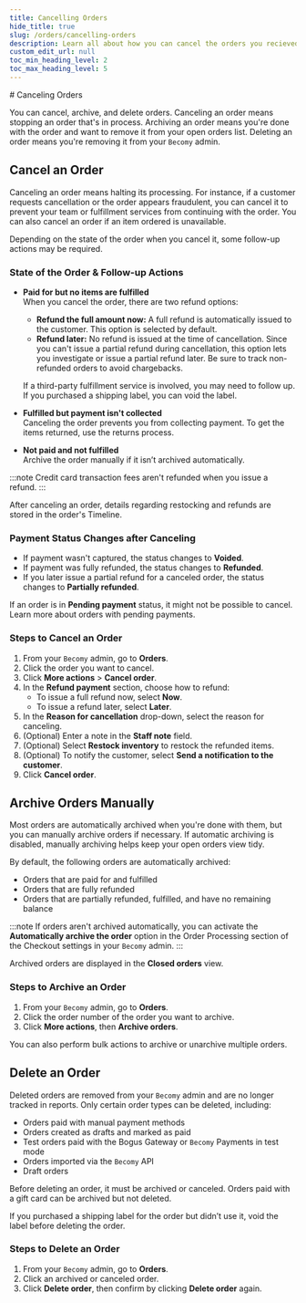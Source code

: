 ```yaml
---
title: Cancelling Orders
hide_title: true
slug: /orders/cancelling-orders
description: Learn all about how you can cancel the orders you recieved.
custom_edit_url: null
toc_min_heading_level: 2
toc_max_heading_level: 5
---
```



<head>
  <meta
    property="twitter:description"
    content="Learn all about how you can cancel the orders you recieved."
  />
  <meta
    property="og:url"
    content="https://docs-becomy.surge.sh/orders/cancelling-orders"
  />
  <link rel="canonical" href="https://docs-becomy.surge.sh/orders" />
  <link
    rel="alternate"
    href="https://docs-becomy.surge.sh/orders/fr"
    hreflang="fr"
  />
</head>
# Canceling Orders

You can cancel, archive, and delete orders. Canceling an order means stopping an order that's in process. Archiving an order means you're done with the order and want to remove it from your open orders list. Deleting an order means you're removing it from your `Becomy` admin.

## Cancel an Order

Canceling an order means halting its processing. For instance, if a customer requests cancellation or the order appears fraudulent, you can cancel it to prevent your team or fulfillment services from continuing with the order. You can also cancel an order if an item ordered is unavailable.

Depending on the state of the order when you cancel it, some follow-up actions may be required.

### State of the Order & Follow-up Actions

- **Paid for but no items are fulfilled**  
  When you cancel the order, there are two refund options:

  - **Refund the full amount now:** A full refund is automatically issued to the customer. This option is selected by default.
  - **Refund later:** No refund is issued at the time of cancellation. Since you can't issue a partial refund during cancellation, this option lets you investigate or issue a partial refund later. Be sure to track non-refunded orders to avoid chargebacks.

  If a third-party fulfillment service is involved, you may need to follow up. If you purchased a shipping label, you can void the label.

- **Fulfilled but payment isn't collected**  
  Canceling the order prevents you from collecting payment. To get the items returned, use the returns process.

- **Not paid and not fulfilled**  
  Archive the order manually if it isn’t archived automatically.

:::note
Credit card transaction fees aren't refunded when you issue a refund.
:::

After canceling an order, details regarding restocking and refunds are stored in the order's Timeline.

### Payment Status Changes after Canceling

- If payment wasn't captured, the status changes to **Voided**.
- If payment was fully refunded, the status changes to **Refunded**.
- If you later issue a partial refund for a canceled order, the status changes to **Partially refunded**.

If an order is in **Pending payment** status, it might not be possible to cancel. Learn more about orders with pending payments.

### Steps to Cancel an Order

1. From your `Becomy` admin, go to **Orders**.
2. Click the order you want to cancel.
3. Click **More actions** > **Cancel order**.
4. In the **Refund payment** section, choose how to refund:
   - To issue a full refund now, select **Now**.
   - To issue a refund later, select **Later**.
5. In the **Reason for cancellation** drop-down, select the reason for canceling.
6. (Optional) Enter a note in the **Staff note** field.
7. (Optional) Select **Restock inventory** to restock the refunded items.
8. (Optional) To notify the customer, select **Send a notification to the customer**.
9. Click **Cancel order**.

## Archive Orders Manually

Most orders are automatically archived when you're done with them, but you can manually archive orders if necessary. If automatic archiving is disabled, manually archiving helps keep your open orders view tidy.

By default, the following orders are automatically archived:

- Orders that are paid for and fulfilled
- Orders that are fully refunded
- Orders that are partially refunded, fulfilled, and have no remaining balance

:::note
If orders aren't archived automatically, you can activate the **Automatically archive the order** option in the Order Processing section of the Checkout settings in your `Becomy` admin.
:::

Archived orders are displayed in the **Closed orders** view.

### Steps to Archive an Order

1. From your `Becomy` admin, go to **Orders**.
2. Click the order number of the order you want to archive.
3. Click **More actions**, then **Archive orders**.

You can also perform bulk actions to archive or unarchive multiple orders.

## Delete an Order

Deleted orders are removed from your `Becomy` admin and are no longer tracked in reports. Only certain order types can be deleted, including:

- Orders paid with manual payment methods
- Orders created as drafts and marked as paid
- Test orders paid with the Bogus Gateway or `Becomy` Payments in test mode
- Orders imported via the `Becomy` API
- Draft orders

Before deleting an order, it must be archived or canceled. Orders paid with a gift card can be archived but not deleted.

If you purchased a shipping label for the order but didn’t use it, void the label before deleting the order.

### Steps to Delete an Order

1. From your `Becomy` admin, go to **Orders**.
2. Click an archived or canceled order.
3. Click **Delete order**, then confirm by clicking **Delete order** again.

